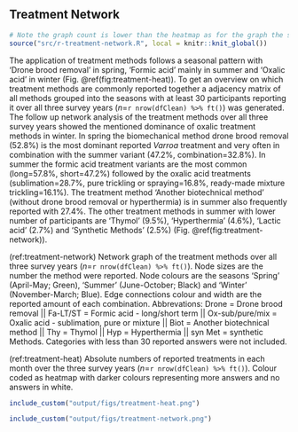 ## Treatment Network {#network}

```r
# Note the graph count is lower than the heatmap as for the graph the season entry is only counted once eg. drone brood removal in spring 1 even though participants answered for march and april with 1
source("src/r-treatment-network.R", local = knitr::knit_global())
```

The application of treatment methods follows a seasonal pattern with 'Drone brood removal' in spring, 'Formic acid' mainly in summer and 'Oxalic acid' in winter (Fig.&nbsp;\@ref(fig:treatment-heat)). To get an overview on which treatment methods are commonly reported together a adjacency matrix of all methods grouped into the seasons with at least 30 participants reporting it over all three survey years (*n*=`r nrow(dfClean) %>% ft()`) was generated. The follow up network analysis of the treatment methods over all three survey years showed the mentioned dominance of oxalic treatment methods in winter. In spring the biomechanical method drone brood removal (52.8%) is the most dominant reported *Varroa* treatment and very often in combination with the summer variant (47.2%, combination=32.8%). In summer the formic acid treatment variants are the most common (long=57.8%, short=47.2%) followed by the oxalic acid treatments (sublimation=28.7%, pure trickling or spraying=16.8%, ready-made mixture trickling=16.1%). The treatment method 'Another biotechnical method' (without drone brood removal or hyperthermia) is in summer also frequently reported with 27.4%. The other treatment methods in summer with lower number of participants are 'Thymol' (9.5%), 'Hyperthermia' (4.6%), 'Lactic acid' (2.7%) and 'Synthetic Methods' (2.5%) (Fig.&nbsp;\@ref(fig:treatment-network)).

(ref:treatment-network) Network graph of the treatment methods over all three survey years (*n*=`r nrow(dfClean) %>% ft()`). Node sizes are the number the method were reported. Node colours are the seasons 'Spring' (April-May; Green), 'Summer' (June-October; Black) and 'Winter' (November-March; Blue). Edge connections colour and width are the reported amount of each combination.  Abbrevations: Drone = Drone brood removal || Fa-LT/ST = Formic acid - long/short term || Ox-sub/pure/mix = Oxalic acid - sublimation, pure or mixture || Biot = Another biotechnical method || Thy = Thymol || Hyp = Hyperthermia || syn Met = synthetic Methods. Categories with less than 30 reported answers were not included.

(ref:treatment-heat) Absolute numbers of reported treatments in each month over the three survey years (*n*=`r nrow(dfClean) %>% ft()`). Colour coded as heatmap with darker colours representing more answers and no answers in white.

```r
include_custom("output/figs/treatment-heat.png")
```

```r
include_custom("output/figs/treatment-network.png")
```



